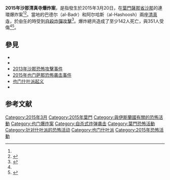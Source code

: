 {{noteTA
|1=zh-hans:萨那;zh-hk:薩那;zh-tw:沙那;
|2=zh-hans:也门;zh-hk:也門;zh-tw:葉門;
}}
{{UTC time|東三區|+3:00}}
{{Infobox civilian attack
|title       = 2015年沙那清真寺爆炸案
|partof      = {{link-en|葉門危機 (2011年起)|Yemeni Crisis (2011–present)|葉門危機}}
|image       = Sana'a in Yemen.svg
|image_size  =
|alt         =
|caption     = 沙那在葉門的位置
|map         =
|map_size    =
|map_alt     =
|map_caption =
|location    = {{flagicon|Yemen}} [[葉門|葉門]][[薩那省|薩那省]][[沙那|沙那]]
|target      = [[胡塞武装组织|胡塞武装组织]] ([[什葉派|什葉派]]信徒)
|coordinates =
|date        = {{Start date|df=yes|2015|03|20}}
|time        =
|timezone    = [[UTC+03:00|UTC+03:00]]
|type        = 4次[[自殺攻擊|自殺炸彈攻擊]]<ref name="albawaba">{{cite news|url=http://www.albawaba.com/news/two-mosques-yemen-attacked-suicide-bombers-during-friday-prayers-many-injured-671470|agency=Albawaba News|title=BREAKING: Death toll hits 137 from suicide bomb attacks in Yemen mosques|date=20 March 2015|accessdate=20 March 2015|archive-date=2015-03-22|archive-url=https://web.archive.org/web/20150322235853/http://www.albawaba.com/news/two-mosques-yemen-attacked-suicide-bombers-during-friday-prayers-many-injured-671470|dead-url=no}}</ref>
|fatalities  = 142<ref name="alJazeera">{{cite web|url=http://www.aljazeera.com/news/2015/03/suicide-bomber-hits-mosques-yemen-capital-150320103444485.html|title=Scores killed in suicide attacks on Yemen mosques|publisher=Al-Jazeera|accessdate=20 March 2015|archive-date=2019-02-28|archive-url=https://web.archive.org/web/20190228225633/https://www.aljazeera.com/news/2015/03/suicide-bomber-hits-mosques-yemen-capital-150320103444485.html|dead-url=no}}</ref>
|injuries    = 351<ref>{{cite web|url=http://edition.cnn.com/2015/03/20/middleeast/yemen-violence|title=Yemen: 120 killed in 2 mosque attacks in capital|publisher=CNN|accessdate=20 March 2015|archive-date=2015-03-22|archive-url=https://web.archive.org/web/20150322151801/http://edition.cnn.com/2015/03/20/middleeast/yemen-violence|dead-url=no}}</ref>
|perps       = {{flag|Islamic State of Iraq and the Levant}}<ref name=yahoo>{{cite web|url=http://www.bbc.co.uk/news/world-middle-east-31989844|title=Yemen crisis: Islamic State claims Sanaa mosque attacks|agency=BBC News|date=20 March 2015|accessdate=20 March 2015|archive-date=2015-03-21|archive-url=https://web.archive.org/web/20150321100446/http://www.bbc.co.uk/news/world-middle-east-31989844|dead-url=no}}</ref> <small>(自稱，未證實)</small>
|perp        =
|susperps    =
|susperp     =
|weapons     =
|numparts    =
|numpart     =
|dfens       =
|dfen        =
|footage     =
|motive      =
}}
{{Campaignbox Yemeni Crisis}}
'''2015年沙那清真寺爆炸案'''，是指發生於2015年3月20日，在[[葉門|葉門]][[薩那省|薩那省]][[沙那|沙那]]的連環爆炸案<ref name="albawaba" /><ref>{{cite web|url=http://www.reuters.com/article/2015/03/20/us-yemen-attack-bomb-idUSKBN0MG11J20150320|title=Death toll rises to 87 in Yemen mosque bombings: medical source|publisher=Reuters|accessdate=20 March 2015|archive-date=2015-03-22|archive-url=https://web.archive.org/web/20150322061310/http://www.reuters.com/article/2015/03/20/us-yemen-attack-bomb-idUSKBN0MG11J20150320|dead-url=no}}</ref>。當地的巴德尔（al-Badr）和阿尔哈斯（al-Hashoosh）兩座[[清真寺|清真寺]]，於[[中午|中午]]的{{link-en|晌禮祈禱|Zuhr prayer}}時受到[[自殺攻擊|自殺炸彈攻擊]]<ref>{{cite web|url=http://www.bbc.com/news/world-middle-east-31983627|title=Yemen crisis: Suicide attacks hit Sana'a Houthi mosques|publisher=BBC|date=20 March 2015|accessdate=20 March 2015|archive-date=2015-03-21|archive-url=https://web.archive.org/web/20150321100441/http://www.bbc.com/news/world-middle-east-31983627|dead-url=no}}</ref>。爆炸總共造成了至少142人死亡，與351人受傷<ref name="alJazeera"/><ref>{{Cite web |url=http://www.theguardian.com/world/2015/mar/20/yemen-suicide-bombings-sanaa-mosques-shia-huthi-muslims-scores-dead |title="Yemen: over 100 dead in suicide bombings at Houthi mosques in Sana'a", by ''The Guardian'' |accessdate=2015-03-21 |archive-date=2015-03-21 |archive-url=https://web.archive.org/web/20150321124842/http://www.theguardian.com/world/2015/mar/20/yemen-suicide-bombings-sanaa-mosques-shia-huthi-muslims-scores-dead |dead-url=no }}</ref>。

== 參見 ==
*{{link-en|2008年美國駐葉門大使館遇襲事件|2008 attack on the American Embassy in Yemen}}
*{{link-en|2012年沙那爆炸案|2012 Sana'a bombing}}
*[[2013年沙那恐怖攻擊事件|2013年沙那恐怖攻擊事件]]
*[[2015年也门萨那恐怖袭击事件|2015年也门萨那恐怖袭击事件]]
*[[也门什叶派起义|也门什叶派起义]]
*{{link-en|基地組織在葉門的叛亂|al-Qaeda insurgency in Yemen}}

==参考文献==
{{reflist}}

[[Category:2015年3月|Category:2015年3月]]
[[Category:2015年葉門|Category:2015年葉門]]
[[Category:與伊斯蘭國有關的恐怖活動|Category:與伊斯蘭國有關的恐怖活動]]
[[Category:也门爆炸案|Category:也门爆炸案]]
[[Category:自杀式炸弹袭击|Category:自杀式炸弹袭击]]
[[Category:葉門恐怖活動|Category:葉門恐怖活動]]
[[Category:针对什叶派的恐怖活动|Category:针对什叶派的恐怖活动]]
[[Category:也门什叶派|Category:也门什叶派]]
[[Category:2015年恐怖活動|Category:2015年恐怖活動]]